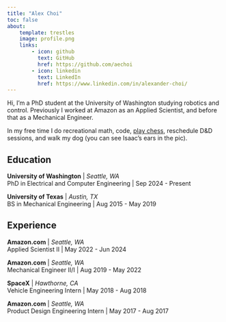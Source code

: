 ```yaml
---
title: "Alex Choi"
toc: false
about:
    template: trestles
    image: profile.png
    links:
        - icon: github
          text: GitHub
          href: https://github.com/aechoi    
        - icon: linkedin
          text: LinkedIn
          href: https://www.linkedin.com/in/alexander-choi/
---
```


Hi, I'm a PhD student at the University of Washington studying robotics and control. Previously I worked at Amazon as an Applied Scientist, and before that as a Mechanical Engineer.  

In my free time I do recreational math, code, [play chess](https://www.chess.com/member/westisure), reschedule D&D sessions, and walk my dog (you can see Isaac's ears in the pic).

## Education

**University of Washington** | *Seattle, WA*\
PhD in Electrical and Computer Engineering | Sep 2024 - Present

**University of Texas** | *Austin, TX*\
BS in Mechanical Engineering | Aug 2015 - May 2019

## Experience

**Amazon.com** | *Seattle, WA*\
Applied Scientist II | May 2022 - Jun 2024

**Amazon.com** | *Seattle, WA*\
Mechanical Engineer II/I | Aug 2019 - May 2022

**SpaceX** | *Hawthorne, CA*\
Vehicle Engineering Intern | May 2018 - Aug 2018

**Amazon.com** | *Seattle, WA*\
Product Design Engineering Intern | May 2017 - Aug 2017
